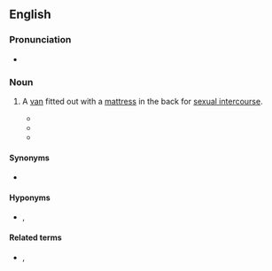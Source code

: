 ==English==

===Pronunciation===
* {{audio|en|En-au-fuck truck.ogg|Audio (AU)}}

===Noun===
{{en-noun}}

# {{lb|en|slang|vulgar}} A [[van]] fitted out with a [[mattress]] in the back for [[sexual intercourse]].
#* {{quote-text|en|year=1982|author=Jimmy Breslin|title=Forsaking All Others|page=293|passage=...into this '''fuck truck''' she came, seamy with semen, a place that made a motel whorehouse seem as fresh as new grass.}}
#* {{quote-text|en|year=2002|author=John H Stover|title=The Road Runner: An American Odyssey|page=111|passage=The Ford Econoline, also known as the '''fuck-truck''', sat outside. We didn't need a condom. Penny had already started taking the birth control pill.}}
#* {{quote-text|en|year=2005|author=S G Harrison Mumford|title=Dos-a-Dos|page=69|passage='Shame, it's nicknamed the "'''fuck truck'''".' 'Flic, I didn't go to Oz to get laid!' 'What was it you were saying before you left?'}}

====Synonyms====
* {{l|en|sin bin}}

====Hyponyms====
* {{l|en|panel van}}, {{l|en|fuckmobile}}

====Related terms====
* {{l|en|fuckmobile}}, {{l|en|fuckpad}}

{{cln|en|rhyming compounds}}
{{c|en|Vehicles|Sex}}